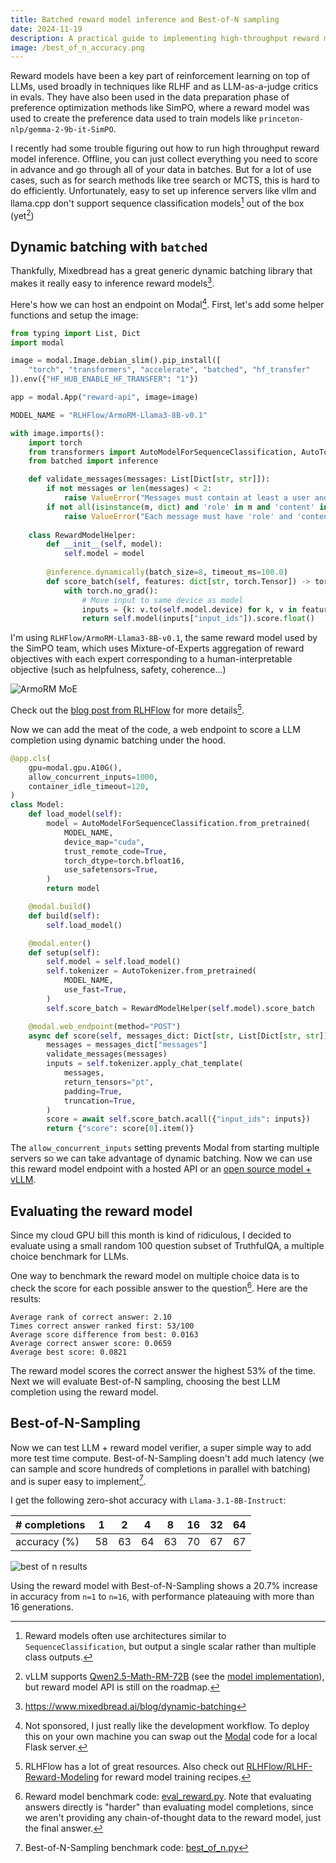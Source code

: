 ```yaml
---
title: Batched reward model inference and Best-of-N sampling 
date: 2024-11-19
description: A practical guide to implementing high-throughput reward model inference with dynamic batching for LLMs.​​​​​​​​​​​​​​​​
image: /best_of_n_accuracy.png
---
```


Reward models have been a key part of reinforcement learning on top of LLMs, used broadly in techniques like RLHF and as LLM-as-a-judge critics in evals. They have also been used in the data preparation phase of preference optimization methods like SimPO, where a reward model was used to create the preference data used to train models like `princeton-nlp/gemma-2-9b-it-SimPO`.

I recently had some trouble figuring out how to run high throughput reward model inference. Offline, you can just collect everything you need to score in advance and go through all of your data in batches. But for a lot of use cases, such as for search methods like tree search or MCTS, this is hard to do efficiently. Unfortunately, easy to set up inference servers like vllm and llama.cpp don't support sequence classification models[^1] out of the box (yet[^2])

## Dynamic batching with `batched`

Thankfully, Mixedbread has a great generic dynamic batching library that makes it really easy to inference reward models[^3]. 

Here's how we can host an endpoint on Modal[^4]. First, let's add some helper functions and setup the image:

```python
from typing import List, Dict
import modal

image = modal.Image.debian_slim().pip_install([
    "torch", "transformers", "accelerate", "batched", "hf_transfer"
]).env({"HF_HUB_ENABLE_HF_TRANSFER": "1"})

app = modal.App("reward-api", image=image)

MODEL_NAME = "RLHFlow/ArmoRM-Llama3-8B-v0.1"

with image.imports():
    import torch
    from transformers import AutoModelForSequenceClassification, AutoTokenizer
    from batched import inference

    def validate_messages(messages: List[Dict[str, str]]):
        if not messages or len(messages) < 2:
            raise ValueError("Messages must contain at least a user and assistant message")
        if not all(isinstance(m, dict) and 'role' in m and 'content' in m for m in messages):
            raise ValueError("Each message must have 'role' and 'content' fields")
            
    class RewardModelHelper:
        def __init__(self, model):
            self.model = model
            
        @inference.dynamically(batch_size=8, timeout_ms=100.0)
        def score_batch(self, features: dict[str, torch.Tensor]) -> torch.Tensor:
            with torch.no_grad():
                # Move input to same device as model
                inputs = {k: v.to(self.model.device) for k, v in features.items()}
                return self.model(inputs["input_ids"]).score.float()
```

I'm using `RLHFlow/ArmoRM-Llama3-8B-v0.1`, the same reward model used by the SimPO team, which uses Mixture-of-Experts aggregation of reward objectives with each expert corresponding to a human-interpretable objective (such as helpfulness, safety, coherence...)

![ArmoRM MoE](/ArmoRM-MoE.png)

Check out the [blog post from RLHFlow](https://rlhflow.github.io/posts/2024-05-29-multi-objective-reward-modeling/) for more details[^5].

Now we can add the meat of the code, a web endpoint to score a LLM completion using dynamic batching under the hood.

```python
@app.cls(
    gpu=modal.gpu.A10G(),
    allow_concurrent_inputs=1000,
    container_idle_timeout=120,
)
class Model:
    def load_model(self):
        model = AutoModelForSequenceClassification.from_pretrained(
            MODEL_NAME,
            device_map="cuda",
            trust_remote_code=True,
            torch_dtype=torch.bfloat16,
            use_safetensors=True,
        )
        return model

    @modal.build()
    def build(self):
        self.load_model()

    @modal.enter()
    def setup(self):
        self.model = self.load_model()
        self.tokenizer = AutoTokenizer.from_pretrained(
            MODEL_NAME,
            use_fast=True,
        )
        self.score_batch = RewardModelHelper(self.model).score_batch

    @modal.web_endpoint(method="POST")
    async def score(self, messages_dict: Dict[str, List[Dict[str, str]]]):
        messages = messages_dict["messages"]
        validate_messages(messages)
        inputs = self.tokenizer.apply_chat_template(
            messages,
            return_tensors="pt",
            padding=True,
            truncation=True,
        )
        score = await self.score_batch.acall({"input_ids": inputs})
        return {"score": score[0].item()}
```

The `allow_concurrent_inputs` setting prevents Modal from starting multiple servers so we can take advantage of dynamic batching. Now we can use this reward model endpoint with a hosted API or an [open source model + vLLM](https://modal.com/docs/examples/vllm_inference).

## Evaluating the reward model

Since my cloud GPU bill this month is kind of ridiculous, I decided to evaluate using a small random 100 question subset of TruthfulQA, a multiple choice benchmark for LLMs. 

One way to benchmark the reward model on multiple choice data is to check the score for each possible answer to the question[^6]. Here are the results:

```
Average rank of correct answer: 2.10
Times correct answer ranked first: 53/100
Average score difference from best: 0.0163
Average correct answer score: 0.0659
Average best score: 0.0821
```

The reward model scores the correct answer the highest 53% of the time. Next we will evaluate Best-of-N sampling, choosing the best LLM completion using the reward model.

## Best-of-N-Sampling

Now we can test LLM + reward model verifier, a super simple way to add more test time compute. Best-of-N-Sampling doesn't add much latency (we can sample and score hundreds of completions in parallel with batching) and is super easy to implement[^7].

I get the following zero-shot accuracy with `Llama-3.1-8B-Instruct`:

| # completions | 1 | 2 | 4 | 8 | 16 | 32 | 64 |
|----------|---|---|---|---|----|----|----| 
| accuracy (%)    | 58| 63| 64| 63| 70 | 67 | 67 |

![best of n results](/best_of_n_accuracy.png)

Using the reward model with Best-of-N-Sampling shows a 20.7% increase in accuracy from `n=1` to `n=16`, with performance plateauing with more than 16 generations.


[^1]: Reward models often use architectures similar to `SequenceClassification`, but output a single scalar rather than multiple class outputs.
[^2]: vLLM supports [Qwen2.5-Math-RM-72B](https://huggingface.co/Qwen/Qwen2.5-Math-RM-72B/) (see the [model implementation](https://github.com/vllm-project/vllm/blob/main/vllm/model_executor/models/qwen2_rm.py)), but reward model API is still on the roadmap.
[^3]: https://www.mixedbread.ai/blog/dynamic-batching
[^4]: Not sponsored, I just really like the development workflow. To deploy this on your own machine you can swap out the [Modal](https://modal.com/) code for a local Flask server.
[^5]: RLHFlow has a lot of great resources. Also check out [RLHFlow/RLHF-Reward-Modeling](https://github.com/RLHFlow/RLHF-Reward-Modeling) for reward model training recipes.
[^6]: Reward model benchmark code: [eval_reward.py](https://github.com/rawsh/mirrorllm/blob/main/eval_reward.py). Note that evaluating answers directly is "harder" than evaluating model completions, since we aren't providing any chain-of-thought data to the reward model, just the final answer.
[^7]: Best-of-N-Sampling benchmark code: [best_of_n.py](https://github.com/rawsh/mirrorllm/blob/main/best_of_n.py)
